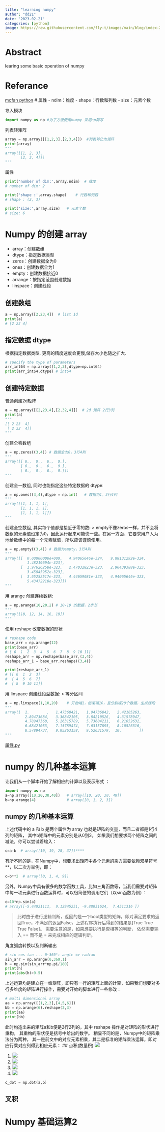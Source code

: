 ```yaml
---
title: "learning numpy" 
author: "dd21"
date: "2023-02-21" 
categories: [python]
image: https://raw.githubusercontent.com/fly-t/images/main/blog/index-2023-02-21-18-26-32.png
---
```



# Abstract

learing some  basic operation of numpy

# Referance
[mofan python](https://mofanpy.com/tutorials/data-manipulation/np-pd/np-array)
# 属性
- ndim：维度
- shape：行数和列数
- size：元素个数


导入模块

``` python
import numpy as np #为了方便使用numpy 采用np简写

```
列表转矩阵

``` python
array = np.array([[1,2,3],[2,3,4]])  #列表转化为矩阵
print(array)
"""
array([[1, 2, 3],
       [2, 3, 4]])
"""
```

属性

``` python
print('number of dim:',array.ndim)  # 维度
# number of dim: 2

print('shape :',array.shape)    # 行数和列数
# shape : (2, 3)

print('size:',array.size)   # 元素个数
# size: 6
```


# Numpy 的创建 array
- array：创建数组
- dtype：指定数据类型
- zeros：创建数据全为0
- ones：创建数据全为1
- empty：创建数据接近0
- arrange：按指定范围创建数据
- linspace：创建线段

## 创建数组

``` python
a = np.array([2,23,4])  # list 1d
print(a)
# [2 23 4]
```

## 指定数据 dtype

根据指定数据类型, 更高的精度速度会更慢,储存大小也随之扩大.
``` python
# specify the type of parameters
arr_int64 = np.array([1,2,3],dtype=np.int64)
print(arr_int64.dtype) # int64
```

## 创建特定数据

普通创建2d矩阵
``` python
a = np.array([[2,23,4],[2,32,4]])  # 2d 矩阵 2行3列
print(a)
"""
[[ 2 23  4]
 [ 2 32  4]]
"""
```
创建全零数组

``` python
a = np.zeros((3,4)) # 数据全为0，3行4列
"""
array([[ 0.,  0.,  0.,  0.],
       [ 0.,  0.,  0.,  0.],
       [ 0.,  0.,  0.,  0.]])
"""
```

创建全一数组, 同时也能指定这些特定数据的 dtype:

``` python
a = np.ones((3,4),dtype = np.int)   # 数据为1，3行4列
"""
array([[1, 1, 1, 1],
       [1, 1, 1, 1],
       [1, 1, 1, 1]])
"""
```
创建全空数组, 其实每个值都是接近于零的数:
> empty不像zeros一样，并不会将数组的元素值设定为0，因此运行起来可能快一些。在另一方面，它要求用户人为地给数组中的每一个元素赋值，所以应该谨慎使用。
``` python
a = np.empty((3,4)) # 数据为empty，3行4列
"""
array([[  0.00000000e+000,   4.94065646e-324,   9.88131292e-324,
          1.48219694e-323],
       [  1.97626258e-323,   2.47032823e-323,   2.96439388e-323,
          3.45845952e-323],
       [  3.95252517e-323,   4.44659081e-323,   4.94065646e-323,
          5.43472210e-323]])
"""
```

用 arange 创建连续数组:
``` python
a = np.arange(10,20,2) # 10-19 的数据，2步长
"""
array([10, 12, 14, 16, 18])
"""
```
使用 reshape 改变数据的形状
``` python
# reshape code
base_arr = np.arange(12)
print(base_arr)
# [ 0  1  2  3  4  5  6  7  8  9 10 11]
reshape_arr = np.reshape(base_arr,(3,4))
reshape_arr_1 = base_arr.reshape((3,4))

print(reshape_arr_1)
# [[ 0  1  2  3]
#  [ 4  5  6  7]
#  [ 8  9 10 11]]
```

用 linspace 创建线段型数据:
> 等分区间

``` python
a = np.linspace(1,10,20)    # 开始端1，结束端10，且分割成20个数据，生成线段
"""
array([  1.        ,   1.47368421,   1.94736842,   2.42105263,
         2.89473684,   3.36842105,   3.84210526,   4.31578947,
         4.78947368,   5.26315789,   5.73684211,   6.21052632,
         6.68421053,   7.15789474,   7.63157895,   8.10526316,
         8.57894737,   9.05263158,   9.52631579,  10.        ])
"""
```
[属性.py](./0_property.py)




# numpy 的几种基本运算
让我们从一个脚本开始了解相应的计算以及表示形式 ：
``` python
import numpy as np
a=np.array([10,20,30,40])   # array([10, 20, 30, 40])
b=np.arange(4)              # array([0, 1, 2, 3])
```
## numpy 的几种基本运算
上述代码中的 a 和 b 是两个属性为 array 也就是矩阵的变量，而且二者都是1行4列的矩阵， 其中b矩阵中的元素分别是从0到3。 如果我们想要求两个矩阵之间的减法，你可以尝试着输入：

``` python
c=a-b  # array([10, 19, 28, 37])****
```
有所不同的是，在Numpy中，想要求出矩阵中各个元素的乘方需要依赖双星符号 **，以二次方举例，即：

``` python
c=b**2  # array([0, 1, 4, 9])
```

另外，Numpy中具有很多的数学函数工具，比如三角函数等，当我们需要对矩阵中每一项元素进行函数运算时，可以很简便的调用它们（以sin函数为例）：

``` python
c=10*np.sin(a)  
# array([-5.44021111,  9.12945251, -9.88031624,  7.4511316 ])
```
> 此时由于进行逻辑判断，返回的是一个bool类型的矩阵，即对满足要求的返回True，不满足的返回False。上述程序执行后得到的结果是[True True True False]。 需要注意的是，如果想要执行是否相等的判断， 依然需要输入 == 而不是 = 来完成相应的逻辑判断。


角度弧度转换以及判断输出

``` python
# sin cos tan ... 0~360°: angle => radian
sin_arr = np.arange(0,360,1)
h = np.sin(sin_arr*np.pi/180)
print(h)
print(abs(h)>0.5)
```

上述运算均是建立在一维矩阵，即只有一行的矩阵上面的计算，如果我们想要对多行多维度的矩阵进行操作，需要对开始的脚本进行一些修改：
``` python
# multi dimensional array
aa = np.array([[1,2,3],[4,5,6]])
bb = np.arange(6).reshape(2,3)
print(aa)
print(bb)
```
此时构造出来的矩阵a和b便是2行2列的，其中 reshape 操作是对矩阵的形状进行重构， 其重构的形状便是括号中给出的数字。 稍显不同的是，Numpy中的矩阵乘法分为两种， 其一是前文中的对应元素相乘，其二是标准的矩阵乘法运算，即对应行乘对应列得到相应元素：
## 点积(数量积)
![](https://raw.githubusercontent.com/fly-t/images/main/blog/index-2023-02-22-10-52-30.png)

1. ![](https://raw.githubusercontent.com/fly-t/images/main/blog/index-2023-02-22-11-47-49.png)
2. ![](https://raw.githubusercontent.com/fly-t/images/main/blog/index-2023-02-22-11-48-38.png)
3. ![](https://raw.githubusercontent.com/fly-t/images/main/blog/index-2023-02-22-11-49-41.png)
4. ![](https://raw.githubusercontent.com/fly-t/images/main/blog/index-2023-02-22-11-50-56.png)

``` python
c_dot = np.dot(a,b)
```
## 叉积













# Numpy 基础运算2
